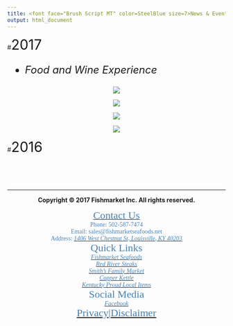 ```yaml
---
title: <font face="Brush Script MT" color=SteelBlue size=7>News & Events</font>
output: html_document
---
```

#<font size=6>2017</font>
<font size=5>

- *Food and Wine Experience*

</font>

<center>
<div style="width:43%" class="box_event">
<a href="https://raw.githubusercontent.com/HarryLu95/Fishmarket-Website/master/About%20Us%20Photos/Food%20and%20Wine%20Experience%202017%20(1).JPG">![](https://raw.githubusercontent.com/HarryLu95/Fishmarket-Website/master/About%20Us%20Photos/Food%20and%20Wine%20Experience%202017%20(1).JPG)</a>
</div>

<div style="width:43%" class="box_event">
<a href="https://raw.githubusercontent.com/HarryLu95/Fishmarket-Website/master/About%20Us%20Photos/Food%20and%20Wine%20Experience%202017%20(2).JPG">![](https://raw.githubusercontent.com/HarryLu95/Fishmarket-Website/master/About%20Us%20Photos/Food%20and%20Wine%20Experience%202017%20(2).JPG)</a>
</div>

<div style="width:43%" class="box_event">
<a href="https://raw.githubusercontent.com/HarryLu95/Fishmarket-Website/master/About%20Us%20Photos/Food%20and%20Wine%20Experience%202017%20(3).JPG">![](https://raw.githubusercontent.com/HarryLu95/Fishmarket-Website/master/About%20Us%20Photos/Food%20and%20Wine%20Experience%202017%20(3).JPG)</a>
</div>

<div style="width:43%" class="box_event">
<a href="https://raw.githubusercontent.com/HarryLu95/Fishmarket-Website/master/About%20Us%20Photos/Food%20and%20Wine%20Experience%202017%20(4).JPG">![](https://raw.githubusercontent.com/HarryLu95/Fishmarket-Website/master/About%20Us%20Photos/Food%20and%20Wine%20Experience%202017%20(4).JPG)</a>
</div>
</center>

#<font size=6>2016</font>

<br>
<br>
<br>

---

<footer>

<center>**Copyright &copy; 2017 Fishmarket Inc. All rights reserved.**</center>

<font face="Calibri" color=SteelBlue>

<div class="footer_contact"><center>
[<font color=SteelBlue size=5>Contact Us</font>](Contact.html)  
Phone: 502-587-7474  
Email: sales@fishmarketseafoods.net  
Address: [<font color=SteelBlue>*1406 West Chestnut St, Louisville, KY 40203*</font>](https://www.google.com/maps/place/1406+W+Chestnut+St,+Louisville,+KY+40203)
</center></div>

<div class="footer_quicklink"><center>
<font color=SteelBlue size=5>Quick Links</font>  
[<font color=SteelBlue>*Fishmarket Seafoods*</font>](Brand_FishmarketSeafoods.html)  
[<font color=SteelBlue>*Red River Steaks*</font>](Brand_RedRiverSteaks.html)  
[<font color=SteelBlue>*Smith's Family Market*</font>](Brand_SmithFamilyMarket.html)  
[<font color=SteelBlue>*Copper Kettle*</font>](Brand_CopperKettle.html)  
[<font color=SteelBlue>*Kentucky Proud Local Items*</font>](Brand_KentuckyProud.html)
</center></div>

<div class="footer_social_privacy"><center>
<font color=SteelBlue size=5>Social Media</font>  
<i class="fa fa-facebook-official" aria-hidden="true"> [<font color=SteelBlue>Facebook</font>](https://www.facebook.com/FishmarketInc/)</i>  
<font color=SteelBlue size=5>[<font color=SteelBlue>Privacy</font>](Privacy.html)|[<font color=SteelBlue>Disclaimer</font>](Disclaimer.html)</font>
</center></div>

</font>

</footer>